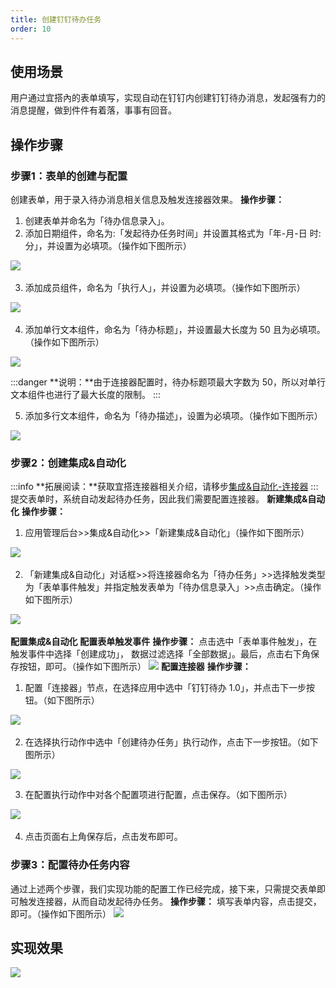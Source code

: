 ```yaml
---
title: 创建钉钉待办任务
order: 10
---
```


## 使用场景

用户通过宜搭內的表单填写，实现自动在钉钉内创建钉钉待办消息，发起强有力的消息提醒，做到件件有着落，事事有回音。

## 操作步骤

### 步骤1：表单的创建与配置

创建表单，用于录入待办消息相关信息及触发连接器效果。
**操作步骤：**

1. 创建表单并命名为「待办信息录入」。
1. 添加日期组件，命名为:「发起待办任务时间」并设置其格式为「年-月-日 时:分」，并设置为必填项。（操作如下图所示）

![](https://img.alicdn.com/imgextra/i1/O1CN016heX7L1zrKv4fchz8_!!6000000006767-2-tps-1920-955.png)
​

3. 添加成员组件，命名为「执行人」，并设置为必填项。（操作如下图所示）

![](https://img.alicdn.com/imgextra/i4/O1CN0110L52Y1VWKHLzrtBm_!!6000000002660-2-tps-1920-955.png)
​

4. 添加单行文本组件，命名为「待办标题」，并设置最大长度为 50 且为必填项。（操作如下图所示）

![](https://img.alicdn.com/imgextra/i1/O1CN01SZ6LnP28KCoTjxQpk_!!6000000007913-2-tps-1917-976.png)

:::danger
**说明：**由于连接器配置时，待办标题项最大字数为 50，所以对单行文本组件也进行了最大长度的限制。
:::

5. 添加多行文本组件，命名为「待办描述」，设置为必填项。（操作如下图所示）

![](https://img.alicdn.com/imgextra/i3/O1CN01yyCmuM1MLUMkc7prx_!!6000000001418-2-tps-1909-974.png)
### 步骤2：创建集成&自动化

:::info
**拓展阅读：**获取宜搭连接器相关介绍，请移步[集成&自动化-连接器](/docs/guide/concept/connector)​
:::
提交表单时，系统自动发起待办任务，因此我们需要配置连接器。
**新建集成&自动化**
**操作步骤：**

1. 应用管理后台>>集成&自动化>>「新建集成&自动化」（操作如下图所示）

![](https://img.alicdn.com/imgextra/i3/O1CN01nfZc9J1FDWA6WXScZ_!!6000000000453-2-tps-2878-1594.png)
​

2. 「新建集成&自动化」对话框>>将连接器命名为「待办任务」>>选择触发类型为「表单事件触发」并指定触发表单为「待办信息录入」>>点击确定。（操作如下图所示）

![](https://img.alicdn.com/imgextra/i2/O1CN01K9AsXi22MbBaKFjeW_!!6000000007106-2-tps-2878-1592.png)
​

**配置集成&自动化**
**配置表单触发事件**
**操作步骤：**
点击选中「表单事件触发」，在触发事件中选择「创建成功」， 数据过滤选择「全部数据」。最后，点击右下角保存按钮，即可。（操作如下图所示）
![](https://img.alicdn.com/imgextra/i2/O1CN01JEZrU41tEy2rnbnkj_!!6000000005871-2-tps-1920-955.png)
**配置连接器**
**操作步骤：**

1. 配置「连接器」节点，在选择应用中选中「钉钉待办 1.0」，并点击下一步按钮。（如下图所示）

![](https://img.alicdn.com/imgextra/i1/O1CN01BkzEMk26K5Tgx1Tu8_!!6000000007642-2-tps-1920-955.png)
​

2. 在选择执行动作中选中「创建待办任务」执行动作，点击下一步按钮。（如下图所示）

![](https://img.alicdn.com/imgextra/i2/O1CN01hbcDp81eUnV11IntX_!!6000000003875-2-tps-1920-955.png)

3. 在配置执行动作中对各个配置项进行配置，点击保存。（如下图所示）

![](https://img.alicdn.com/imgextra/i3/O1CN01rz0EyJ1njkycca7YI_!!6000000005126-2-tps-1920-955.png)
​

4. 点击页面右上角保存后，点击发布即可。

### 步骤3：配置待办任务内容

通过上述两个步骤，我们实现功能的配置工作已经完成，接下来，只需提交表单即可触发连接器，从而自动发起待办任务。
**操作步骤：**
填写表单内容，点击提交，即可。（操作如下图所示）
![](https://img.alicdn.com/imgextra/i2/O1CN01LTSfGG1Nf0rhZgXSm_!!6000000001596-2-tps-1920-955.png)

## 实现效果

![](https://img.alicdn.com/imgextra/i2/O1CN01xuRO1t1qYFsYSRZxu_!!6000000005507-2-tps-1920-1042.png)
